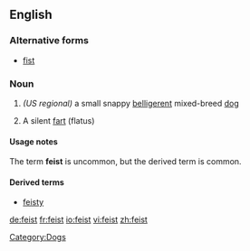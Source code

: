 {{wikipedia}}
==English==

===Alternative forms===
* [[fist]]

===Noun===
{{en-noun}}

# ''(US regional)'' a small snappy [[belligerent]] mixed-breed [[dog]]
# {{vulgar}} A silent [[fart]] (flatus)

====Usage notes====
The term '''feist''' is uncommon, but the derived term {{term|feisty|lang=en}} is common.

====Derived terms====
* [[feisty]]

[[Category:Dogs]]

[[de:feist]]
[[fr:feist]]
[[io:feist]]
[[vi:feist]]
[[zh:feist]]